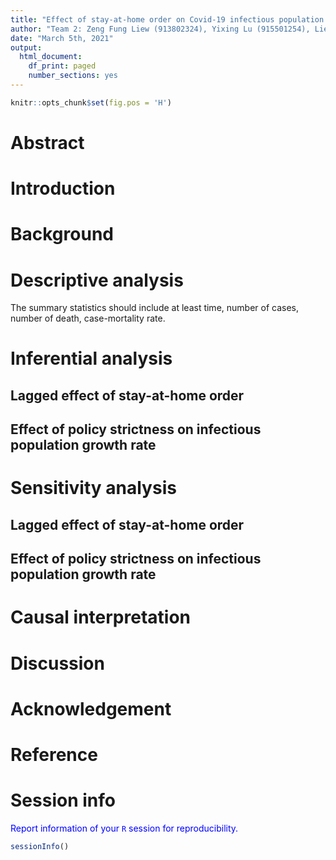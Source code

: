 ```yaml
---
title: "Effect of stay-at-home order on Covid-19 infectious population growth rate in 5 European countries: France, Germany, UK, Italy, and Poland"
author: "Team 2: Zeng Fung Liew (913802324), Yixing Lu (915501254), Liela Meng (917843295), Apurv Srivastav (918936075)"
date: "March 5th, 2021"
output:
  html_document:
    df_print: paged
    number_sections: yes
---
```

```r
knitr::opts_chunk$set(fig.pos = 'H')
```

# Abstract 



# Introduction


 
# Background 



# Descriptive analysis 
The summary statistics should include at least time, number of cases, number of death, case-mortality rate.

# Inferential analysis 

## Lagged effect of stay-at-home order 

## Effect of policy strictness on infectious population growth rate

# Sensitivity analysis 

## Lagged effect of stay-at-home order 

## Effect of policy strictness on infectious population growth rate


# Causal interpretation 


# Discussion 


# Acknowledgement {-}


# Reference {-}


# Session info {-}

<span style='color:blue'>
Report information of your `R` session for reproducibility. 
</span> 


```r
sessionInfo()
```